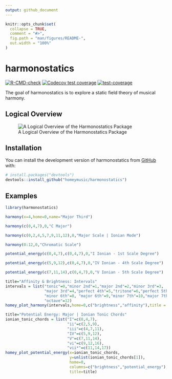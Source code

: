 ```yaml
---
output: github_document
---
```


<!-- README.md is generated from README.Rmd. Please edit that file -->

```r
knitr::opts_chunk$set(
  collapse = TRUE,
  comment = "#>",
  fig.path = "man/figures/README-",
  out.width = "100%"
)
```

# harmonostatics

<!-- badges: start -->
[![R-CMD-check](https://github.com/homeymusic/a_field_theory_of_musical_harmony/actions/workflows/R-CMD-check.yaml/badge.svg)](https://github.com/homeymusic/a_field_theory_of_musical_harmony/actions/workflows/R-CMD-check.yaml)
[![Codecov test coverage](https://codecov.io/gh/homeymusic/a_field_theory_of_musical_harmony/branch/main/graph/badge.svg?token=RMOXE1JT89)](https://codecov.io/gh/homeymusic/a_field_theory_of_musical_harmony)
[![test-coverage](https://github.com/homeymusic/a_field_theory_of_musical_harmony/actions/workflows/test-coverage.yaml/badge.svg)](https://github.com/homeymusic/a_field_theory_of_musical_harmony/actions/workflows/test-coverage.yaml)
<!-- badges: end -->

The goal of harmonostatics is to explore a static field theory of musical harmony.


## Logical Overview 

![A Logical Overview of the Harmonostatics Package](images/logical_overview.png)

## Installation

You can install the development version of harmonostatics from [GitHub](https://github.com/) with:

``` r
# install.packages("devtools")
devtools::install_github("homeymusic/harmonostatics")
```

## Examples

```r
library(harmonostatics)
```

```r
harmony(x=4,home=0,name="Major Third")
```

```r
harmony(c(0,4,7),0,"C Major")
```

```r
harmony(c(0,2,4,5,7,9,11,12),0,"Major Scale | Ionian Mode")
```

```r
harmony(0:12,0,"Chromatic Scale")
```

```r
potential_energy(c(0,4,7),c(0,4,7),0,"I Ionian - 1st Scale Degree")
```

```r
potential_energy(c(5,9,12),c(0,4,7),0,"IV Ionian - 4th Scale Degree")
```

```r
potential_energy(c(7,11,14),c(0,4,7),0,"V Ionian - 5th Scale Degree")
```

```r
title="Affinity & Brightness: Intervals"
intervals = list("tonic"=0,"minor 2nd"=1,"major 2nd"=2,"minor 3rd"=3,
                 "major 3rd"=4,"perfect 4th"=5,"tritone"=6,"perfect 5th"=7,
                 "minor 6th"=8, "major 6th"=9,"minor 7th"=10,"major 7th"=11,
                 "octave"=12)
homey_plot_harmony(intervals,home=0,c("brightness","affinity"),title = title)
```
```r
title="Potential Energy: Major | Ionian Tonic Chords"
ionian_tonic_chords = list("I"=c(0,4,7),
                           "ii"=c(2,5,9),
                           "iii"=c(4,7,11),
                           "IV"=c(5,9,12),
                           "V"=c(7,11,14),
                           "vi"=c(9,12,16),
                           "vii*"=c(11,14,17))
homey_plot_potential_energy(x=ionian_tonic_chords,
                            y=unlist(ionian_tonic_chords[1]),
                            home=0,
                            columns=c("brightness","potential_energy"), 
                            title=title)
```
